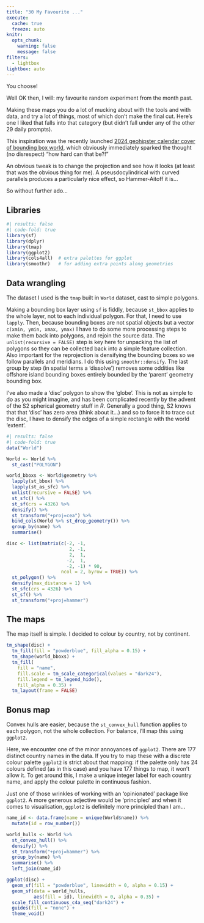 ```yaml
---
title: "30 My Favourite ..."
execute: 
  cache: true
  freeze: auto
knitr:
  opts_chunk: 
    warning: false
    message: false
filters:
  - lightbox
lightbox: auto
---
```


You choose!

Well OK then, I will: my favourite random experiment from the month past.

Making these maps you do a lot of mucking about with the tools and with data, and try a lot of things, most of which don't make the final cut. Here's one I liked that falls into that category (but didn't fall under any of the other 29 daily prompts).

This inspiration was the recently launched [2024 geohipster calendar cover of bounding box world](https://www.geohipster.com/2023/11/21/2024-geohipster-calendar-2/), which obviously immediately sparked the thought (no disrespect) "how hard can that be?!" 

An obvious tweak is to change the projection and see how it looks (at least that was the obvious thing for me). A pseusdocylindrical with curved parallels produces a particularly nice effect, so Hammer-Aitoff it is...

So without further ado...

## Libraries
```r
#| results: false
#| code-fold: true
library(sf)
library(dplyr)
library(tmap)
library(ggplot2)
library(cols4all)  # extra palettes for ggplot
library(smoothr)   # for adding extra points along geometries
```

## Data wrangling
The dataset I used is the `tmap` built in `World` dataset, cast to simple polygons.

Making a bounding box layer using `sf` is fiddly, because `st_bbox` applies to the whole layer, not to each individual polygon. For that, I need to use `lapply`. Then, because bounding boxes are not spatial objects but a vector `c(xmin, ymin, xmax, ymax)` I have to do some more processing steps to make them back into polygons, and rejoin the source data. The `unlist(recursive = FALSE)` step is key here for unpacking the list of polygons so they can be collected back into a simple feature collection. Also important for the reprojection is densifying the bounding boxes so we follow parallels and meridians. I do this using `smoothr::densify`. The last group by step (in spatial terms a 'dissolve') removes some oddities like offshore island bounding boxes entirely bounded by the 'parent' geometry bounding box.

I've also made a 'disc' polygon to show the 'globe'. This is not as simple to do as you might imagine, and has been complicated recently by the advent of the S2 spherical geometry stuff in _R_. Generally a good thing, S2 knows that that 'disc' has zero area (think about it...) and so to force it to trace out the disc, I have to densify the edges of a simple rectangle with the world 'extent'.

```r
#| results: false
#| code-fold: true
data("World")

World <- World %>%
  st_cast("POLYGON")

world_bboxs <- World$geometry %>% 
  lapply(st_bbox) %>%
  lapply(st_as_sfc) %>%
  unlist(recursive = FALSE) %>% 
  st_sfc() %>%
  st_sf(crs = 4326) %>%
  densify() %>%
  st_transform("+proj=cea") %>%
  bind_cols(World %>% st_drop_geometry()) %>%
  group_by(name) %>%
  summarise()

disc <- list(matrix(c(-2, -1, 
                       2, -1, 
                       2,  1, 
                      -2,  1, 
                      -2, -1) * 90, 
                    ncol = 2, byrow = TRUE)) %>%
  st_polygon() %>%
  densify(max_distance = 1) %>%
  st_sfc(crs = 4326) %>%
  st_sf() %>%
  st_transform("+proj=hammer")
```

## The maps
The map itself is simple. I decided to colour by country, not by continent.

```r
tm_shape(disc) +
  tm_fill(fill = "powderblue", fill_alpha = 0.15) +
  tm_shape(world_bboxs) + 
  tm_fill(
    fill = "name",
    fill.scale = tm_scale_categorical(values = "dark24"),
    fill.legend = tm_legend_hide(),
    fill_alpha = 0.35) + 
  tm_layout(frame = FALSE)
```

## Bonus map
Convex hulls are easier, because the `st_convex_hull` function applies to each polygon, not the whole collection. For balance, I'll map this using `ggplot2`. 

Here, we encounter one of the minor annoyances of `ggplot2`. There are 177 distinct country names in the data. If you try to map these with a discrete colour palette `ggplot2` is strict about that mapping: if the palette only has 24 colours defined (as in this case) and you have 177 things to map, it won't allow it. To get around this, I make a unique integer label for each country name, and apply the colour palette in continuous fashion. 

Just one of those wrinkles of working with an 'opinionated' package like `ggplot2`. A more generous adjective would be 'principled' and when it comes to visualisation, `ggplot2` is definitely more principled than I am...

```r
name_id <- data.frame(name = unique(World$name)) %>%
  mutate(id = row_number())

world_hulls <- World %>% 
  st_convex_hull() %>%
  densify() %>%
  st_transform("+proj=hammer") %>% 
  group_by(name) %>%
  summarise() %>%
  left_join(name_id)

ggplot(disc) +
  geom_sf(fill = "powderblue", linewidth = 0, alpha = 0.15) +
  geom_sf(data = world_hulls, 
          aes(fill = id), linewidth = 0, alpha = 0.35) + 
  scale_fill_continuous_c4a_seq("dark24") +
  guides(fill = "none") +
  theme_void()
```